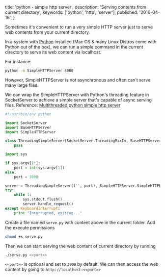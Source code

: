   title: 'python - simple http server',
  description: 'Serving contents from current directory',
  keywords: ['python', 'http', 'server'],
  published: '2016-04-16',
}

Sometimes it's convenient to run a very simple HTTP server just to serve web contents from your current directory.

In a system with [Python](https://www.python.org/) installed (Mac OS & many Linux Distros come with Python out of the box), we can run a simple command in the current directory to serve its web content via localhost.

For instance:

```bash
python -m SimpleHTTPServer 8000
```

However, SimpleHTTPServer is not asynchronous and often can't serve many large files.

We can wrap the SimpleHTTPServer with Python's threading feature in SocketServer to achieve a simple server that's capable of async serving files.
Reference: [Multithreaded python simple http server](https://kdecherf.com/blog/2012/07/29/multithreaded-python-simple-http-server/)

```python
#!/usr/bin/env python

import SocketServer
import BaseHTTPServer
import SimpleHTTPServer

class ThreadingSimpleServer(SocketServer.ThreadingMixIn, BaseHTTPServer.HTTPServer):
    pass

import sys

if sys.argv[1:]:
    port = int(sys.argv[1])
else:
    port = 3000

server = ThreadingSimpleServer(('', port), SimpleHTTPServer.SimpleHTTPRequestHandler)
try:
    while 1:
        sys.stdout.flush()
        server.handle_request()
except KeyboardInterrupt:
    print "Interrupted, exiting..."
```

Create a file named `serve.py` with content above in the current folder. Add the execute permissions

```bash
chmod +x serve.py
```

Then we can start serving the web content of current directory by running

```bash
./serve.py <<port>>
```

`<<port>>` is optional and set to `3000` by default. We can then access the web content by going to `http://localhost:<<port>>`

